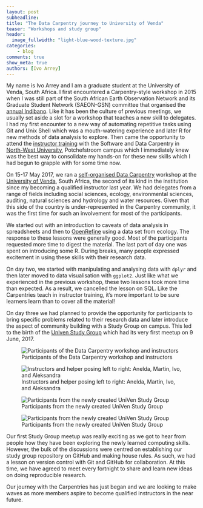 ---
layout: post
subheadline:
title: "The Data Carpentry journey to University of Venda"
teaser: "Workshops and study group"
header:
  image_fullwidth: "light-blue-wood-texture.jpg"
categories:
 	- blog
comments: true
show_meta: true
authors: [Ivo Arrey]
---

My name is Ivo Arrey and I am a graduate student at the University of Venda, South Africa. I first encountered a Carpentry-style workshop in 2015 when I was still part of the South African Earth Observation Network and its Graduate Student Network (SAEON-GSN) committee that organised the [annual Indibano](http://www.saeon.ac.za/enewsletter/archives/2015/october2015/doc11). Like it has been the culture of previous meetings, we usually set aside a slot for a workshop that teaches a new skill to delegates. I had my first encounter to a new way of automating repetitive tasks using Git and Unix Shell which was a mouth-watering experience and later R for new methods of data analysis to explore. Then came the opportunity to attend the [instructor training](https://software-carpentry.org/blog/2016/04/south-africa-instructor-training.html) with the Software and Data Carpentry in [North-West University](http://www.nwu.ac.za/), Potchefstroom campus which I immediately knew was the best way to consolidate my hands-on for these new skills which I had begun to grapple with for some time now.

On 15-17 May 2017, we ran a [self-organised Data Carpentry](https://arreyves.github.io/2017-05-15-UNIVENDA/) workshop at the
[University of Venda](http://www.univen.ac.za/), South Africa, the second of its kind in the institution since my becoming a qualified instructor last year. We had delegates from a range of fields including social sciences, ecology, environmental sciences, auditing, natural sciences and hydrology and water resources. Given that this side of the country is under-represented in the Carpentry community, it was the first time for such an involvement for most of the participants.

We started out with an introduction to caveats of data analysis in spreadsheets and then to [OpenRefine](http://openrefine.org) using a data set from ecology. The response to these lessons were generally good. Most of the participants requested more time to digest the material. The last part of day one was spent on introducing some R. During breaks, many people expressed excitement in using these skills with their research data.

On day two, we started with manipulating and analysing data with `dplyr` and then later moved to data visualisation with `ggplot2`. Just like what we experienced in the previous workshop, these two lessons took more time than expected. As a result, we cancelled the lesson on SQL. Like the Carpentries teach in instructor training, it's more important to be sure learners learn than to cover all the material!

On day three we had planned to provide the opportunity for participants to bring specific problems related to their research data and later introduce the aspect of community building with a Study Group on campus. This led to the birth of the [Univen Study Group](https://arreyves.github.io/UNIVEN-StudyGroup/) which had its very first meetup on 9 June, 2017.

![Participants of the Data Carpentry workshop and instructors](fig1.a.jpg)

![Instructors and helper posing left to right: Anelda, Martin, Ivo, and Aleksandra](fig1.b.jpg)

![Participants from the newly created UniVen Study Group](fig1.2.jpg)

![Participants from the newly created UniVen Study Group](fig1.3.jpg)

Our first Study Group meetup was really exciting as we got to hear from people how they have been exploring the newly learned computing skills. However, the bulk of the discussions were centred on establishing our study group repository on GitHub and making house rules. As such, we had a lesson on version control with Git and GitHub for collaboration. At this time, we have agreed to meet every fortnight to share and learn new ideas on doing reproducible research.

Our journey with the Carpentries has just began and we are looking to make waves as more members aspire to become qualified instructors in the near future.
